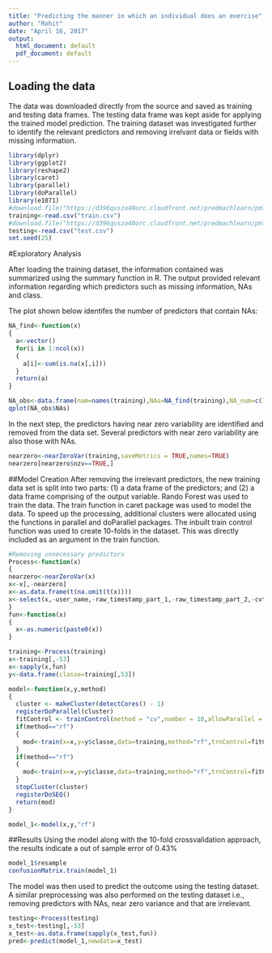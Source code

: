 ---
title: "Predicting the manner in which an individual does an exercise"
author: "Rohit"
date: "April 16, 2017"
output:
  html_document: default
  pdf_document: default
---
## Loading the data

The data was downloaded directly from the source and saved as training and testing data frames. The testing data frame was kept aside for applying the trained model prediction. The training dataset was investigated further to identify the relevant predictors and removing irrelvant data or fields with missing information.
```{r echo=FALSE, results='hide'}
library(dplyr)
library(ggplot2)
library(reshape2)
library(caret)
library(parallel)
library(doParallel)
library(e1071)
#download.file("https://d396qusza40orc.cloudfront.net/predmachlearn/pml-training.csv","train.csv")
training<-read.csv("train.csv")
#download.file("https://d396qusza40orc.cloudfront.net/predmachlearn/pml-testing.csv","test.csv")
testing<-read.csv("test.csv")
set.seed(25)
```

#Exploratory Analysis

After loading the training dataset, the information contained was summarized using the summary function in R. The output provided relevant information regarding which predictors such as missing information, NAs and class. 

The plot shown below identifes the number of predictors that contain NAs:

```{r echo=FALSE, results='hide'}
NA_find<-function(x)
{
  a<-vector()
  for(i in 1:ncol(x))
  {
    a[i]<-sum(is.na(x[,i]))
  }
  return(a)
}
```
```{r echo=FALSE, results=TRUE}
NA_obs<-data.frame(nam=names(training),NAs=NA_find(training),NA_num=c(1:160))
qplot(NA_obs$NAs)
```

In the next step, the predictors having near zero variability are identified and removed from the data set. Several predictors with near zero variability are also those with NAs. 

```{r echo=FALSE,results=TRUE}
nearzero<-nearZeroVar(training,saveMetrics = TRUE,names=TRUE)
nearzero[nearzero$nzv==TRUE,]
```

##Model Creation
After removing the irrelevant predictors, the new training data set is split into two parts: (1) a data frame of the predictors; and (2) a data frame comprising of the output variable. Rando Forest was used to train the data. The train function in caret package was used to model the data. To speed up the processing, additional clusters were allocated using the functions in parallel and doParallel packages. The inbuilt train control function was used to create 10-folds in the dataset. This was directly included as an argument in the train function. 

```{r echo=FALSE, results='hide'}
#Removing unnecessary predictors
Process<-function(x)
{
nearzero<-nearZeroVar(x)
x<-x[,-nearzero]
x<-as.data.frame(t(na.omit(t(x))))
x<-select(x,-user_name,-raw_timestamp_part_1,-raw_timestamp_part_2,-cvtd_timestamp,-num_window,-X)
}
fun<-function(x)
{
  x<-as.numeric(paste0(x))
}

training<-Process(training)
x<-training[,-53]
x<-sapply(x,fun)
y<-data.frame(classe=training[,53])

model<-function(x,y,method)
{
  cluster <- makeCluster(detectCores() - 1)
  registerDoParallel(cluster)
  fitControl <- trainControl(method = "cv",number = 10,allowParallel = TRUE)
  if(method=="rf")
  {
    mod<-train(x=x,y=y$classe,data=training,method="rf",trnControl=fitControl)
  }
  if(method=="rf")
  {
    mod<-train(x=x,y=y$classe,data=training,method="rf",trnControl=fitControl)
  }
  stopCluster(cluster)
  registerDoSEQ()
  return(mod)
}

model_1<-model(x,y,"rf")
```

##Results
Using the model along with the 10-fold crossvalidation approach, the results indicate a out of sample error of 0.43%

```{r echo=FALSE, results=TRUE}
model_1$resample
confusionMatrix.train(model_1)
```

The model was then used to predict the outcome using the testing dataset. A similar preprocessing was also performed on the testing dataset i.e., removing predictors with NAs, near zero variance and that are irrelevant.   

```{r echo=FALSE, results=TRUE}
testing<-Process(testing)
x_test<-testing[,-53]
x_test<-as.data.frame(sapply(x_test,fun))
pred<-predict(model_1,newdata=x_test)
```